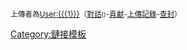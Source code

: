 <small class="plainlinksneverexpand">上傳者為[[User:{{{1}}}]]（[[User_talk:{{{1}}}|對話]]<small>({{NewSectionLink|User_talk:{{{1}}}|+}})</small>-[[Special:Contributions/{{{1}}}|貢獻]]-[[Special:Log/upload/{{{1}}}|上傳記錄]]-[[Special:Block/{{{1}}}|查封]]）</small><noinclude>

{{pp-template}}
[[Category:鏈接模板]]</noinclude>